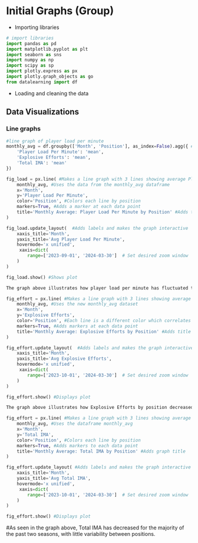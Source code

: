 # Initial Graphs (Group) 

* Importing libraries
```python
# import libraries
import pandas as pd
import matplotlib.pyplot as plt
import seaborn as sns
import numpy as np
import scipy as sp
import plotly.express as px
import plotly.graph_objects as go
from datalearning import df
```

* Loading and cleaning the data

## Data Visualizations

### Line graphs
```python
#line graph of player load per minute 
monthly_avg = df.groupby(['Month', 'Position'], as_index=False).agg({ #This creates a new dataframe which groups data by month and position and takes the average of each
    'Player Load Per Minute': 'mean',
    'Explosive Efforts': 'mean',
    'Total IMA': 'mean'
})

fig_load = px.line( #Makes a line graph with 3 lines showing average Player Load Per Minute over time by Position
    monthly_avg, #Uses the data from the monthly_avg dataframe
    x='Month', 
    y='Player Load Per Minute', 
    color='Position', #Colors each line by position
    markers=True, #Adds a marker at each data point
    title='Monthly Average: Player Load Per Minute by Position' #Adds title
)

fig_load.update_layout(  #Adds labels and makes the graph interactive
    xaxis_title='Month', 
    yaxis_title='Avg Player Load Per Minute',
    hovermode='x unified',
     xaxis=dict(
        range=['2023-09-01', '2024-03-30']  # Set desired zoom window
    )
)

fig_load.show() #Shows plot

The graph above illustrates how player load per minute has fluctuated throughout the past two seasons, emphasizing the importance of adjusting training and recovery plans throughout the year.
```
```python
fig_effort = px.line( #Makes a line graph with 3 lines showing average Expolosive Efforts over time by Position
    monthly_avg, #Uses the new monthly_avg dataset
    x='Month',
    y='Explosive Efforts',
    color='Position', #Each line is a different color which correlates with position
    markers=True, #Adds markers at each data point
    title='Monthly Average: Explosive Efforts by Position' #Adds title
)

fig_effort.update_layout(  #Adds labels and makes the graph interactive
    xaxis_title='Month', 
    yaxis_title='Avg Explosive Efforts',
    hovermode='x unified',
     xaxis=dict(
        range=['2023-10-01', '2024-03-30']  # Set desired zoom window
    )
)

fig_effort.show() #Displays plot

The graph above illustrates how Explosive Efforts by position decreased initially, then increased significantly for each position for the majority of the rest of the season.

```
```python

fig_effort = px.line( #Makes a line graph with 3 lines showing average Total IMA over time by Position
    monthly_avg, #Uses the dataframe monthly_avg
    x='Month',
    y='Total IMA',
    color='Position', #Colors each line by position
    markers=True, #Adds markers to each data point
    title='Monthly Average: Total IMA by Position' #Adds graph title
)

fig_effort.update_layout( #Adds labels and makes the graph interactive
    xaxis_title='Month',
    yaxis_title='Avg Total IMA',
    hovermode='x unified',
     xaxis=dict(
        range=['2023-10-01', '2024-03-30']  # Set desired zoom window
    )
)

fig_effort.show() #Displays plot
```
#As seen in the graph above, Total IMA has decreased for the majority of the past two seasons, with little variability between positions. 